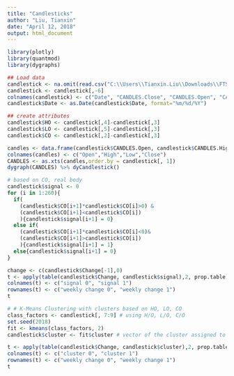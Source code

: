 ---
title: "Candlesticks"
author: "Liu, Tianxin"
date: "April 12, 2018"
output: html_document
---

```{r library, include=FALSE}
library(plotly)
library(quantmod)
library(dygraphs)
```


```{r load data}
## Load data
candlestick <- na.omit(read.csv("C:\\Users\\Tianxin.Liu\\Downloads\\FTSE China 50 Weekly.csv"))
candlestick <- candlestick[,-6]
colnames(candlestick) <- c("Date", "CANDLES.Close", "CANDLES.Open", "CANDLES.High", "CANDLES.Low", "Change") # quantmod requires these names
candlestick$Date <- as.Date(candlestick$Date, format="%m/%d/%Y")
```

```{r create attributes}
## create attributes
candlestick$HO <- candlestick[,4]-candlestick[,3]
candlestick$LO <- candlestick[,5]-candlestick[,3]
candlestick$CO <- candlestick[,2]-candlestick[,3]
```

```{r candlestick chart}
candles <- data.frame(candlestick$CANDLES.Open, candlestick$CANDLES.High,candlestick$CANDLES.Low, candlestick$CANDLES.Close)
colnames(candles) <- c("Open","High","Low","Close")
CANDLES <- as.xts(candles,order.by = candlestick[, 1])
dygraph(CANDLES) %>% dyCandlestick()
```

```{r signal}
# based on CO, real body
candlestick$signal <- 0
for (i in 1:260){
  if(
    (candlestick$CO[i+1]*candlestick$CO[i]>0) &
    (candlestick$CO[i+1]<candlestick$CO[i])
    ){candlestick$signal[i+1] = 0}
  else if(
    (candlestick$CO[i+1]*candlestick$CO[i]<0)&
    (candlestick$CO[i+1]>candlestick$CO[i])
    ){candlestick$signal[i+1] = 1}
  else{candlestick$signal[i+1] = 0}
}
```

```{r prop table}
change <- c(candlestick$Change[-1],0)
t <- apply(table(candlestick$Change, candlestick$signal),2, prop.table)*100
colnames(t) <- c("signal 0", "signal 1")
rownames(t) <- c("weekly change 0", "weekly change 1")
t
```

```{r k-means cluster}
# # K-Means Clustering with clusters based on HO, LO, CO
class_factors <- candlestick[, 7:9] # using H/O, L/O, C/O
set.seed(2018)
fit <- kmeans(class_factors, 2)
candlestick$cluster <- fit$cluster # vector of the cluster assigned to each candle
```

```{r prop table}
t <- apply(table(candlestick$Change, candlestick$cluster),2, prop.table)*100
colnames(t) <- c("cluster 0", "cluster 1")
rownames(t) <- c("weekly change 0", "weekly change 1")
t
```